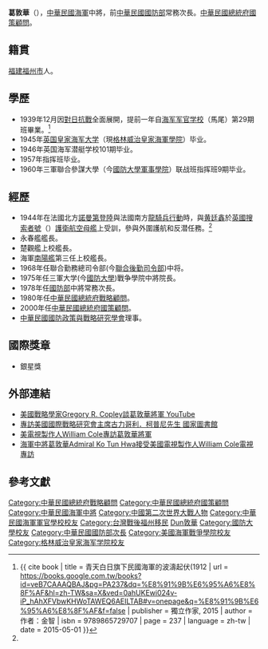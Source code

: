 '''葛敦華'''（{{bd|1921年|9月18日|2010年|6月12日|catIdx=Ge葛敦華}}），[[中華民國海軍|中華民國海軍]]中將，前[[中華民國|中華民國]][[中華民國國防部|國防部]]常務次長。[[中華民國總統府國策顧問|中華民國總統府國策顧問]]。

==  籍貫 ==
[[福建|福建]][[福州市|福州市]]人。

== 學歷 ==
*1939年12月因[[對日抗戰|對日抗戰]]全面展開，提前一年自[[海军军官学校|海军军官学校]]（馬尾）第29期班畢業。<ref name = "青天白日旗下民國海軍的波濤起伏(1912_2015"> {{ cite book | title = 青天白日旗下民國海軍的波濤起伏(1912 | url = https://books.google.com.tw/books?id=veB7CAAAQBAJ&pg=PA237&dq=%E8%91%9B%E6%95%A6%E8%8F%AF&hl=zh-TW&sa=X&ved=0ahUKEwi024v-iP_hAhXFVbwKHWoTAWEQ6AEILTAB#v=onepage&q=%E8%91%9B%E6%95%A6%E8%8F%AF&f=false | publisher = 獨立作家, 2015 | author = 作者：金智 | isbn = 9789865729707 | page = 237 | language = zh-tw | date = 2015-05-01 }} </ref>
*1945年[[英国|英国]][[皇家海军大学|皇家海军大学]]（現[[格林威治皇家海軍學院|格林威治皇家海軍學院]]）毕业。
*1946年英国海军潜艇学校101期毕业。
*1957年{{Link-en|美国海军战争学院|Navy War College}}指挥班毕业。
*1960年三軍聯合參謀大學（今[[國防大學|國防大學]][[軍事學院|軍事學院]]）联战班指挥班9期毕业。

== 經歷 ==
*1944年在法國北方[[諾曼第登陸|諾曼第登陸]]與法國南方[[龍騎兵行動|龍騎兵行動]]時，與[[黄廷鑫|黄廷鑫]]於[[英國|英國]][[搜索者號|搜索者號]]（{{lang|en|HMS Searcher}}）[[護衛航空母艦|護衛航空母艦]]上受訓，參與外圍護航和反潜任務。<ref name = "青天白日旗下民國海軍的波濤起伏(1912_2015"/> 
*永春艦艦長。
*楚觀艦上校艦長。
*海軍[[南陽艦|南陽艦]]第三任上校艦長。
*1968年任聯合勤務總司令部(今[[聯合後勤司令部|聯合後勤司令部]])中将。
*1975年任三軍大学(今[[國防大學|國防大學]])戰争學院中將院長。
*1978年任[[中華民國國防部|國防部]]中將常務次長。
*1980年任[[中華民國總統府戰略顧問|中華民國總統府戰略顧問]]。
*2000年任[[中華民國總統府國策顧問|中華民國總統府國策顧問]]。
*[[中華民國國防政策與戰略研究學會|中華民國國防政策與戰略研究學會]]理事。

== 國際獎章 ==

* {{tsl|en|International Strategic Studies Association|國際戰略學會}}銀星獎

== 外部連結 ==
*[http://www.youtube.com/watch?v=vYj5YpdiIas&list=UUESHgVGN9NC0VYDnSAf8_4g&index=1 美國戰略學家Gregory R. Copley談葛敦華將軍 YouTube] {{Wayback|url=http://www.youtube.com/watch?v=vYj5YpdiIas&list=UUESHgVGN9NC0VYDnSAf8_4g&index=1 |date=20190510235821 }}
*[http://dava.ncl.edu.tw/metadatainfo.aspx?FunType=0&ID=632457 專訪美國國際戰略研究會主席古力哥利．柯普尼先生 國家圖書館] {{Wayback|url=http://dava.ncl.edu.tw/metadatainfo.aspx?FunType=0&ID=632457 |date=20190502073041 }}
*[http://dava.ncl.edu.tw/MetadataInfo.aspx?funtype=0&id=633789 美電視製作人William Cole專訪葛敦華將軍] {{Wayback|url=http://dava.ncl.edu.tw/MetadataInfo.aspx?funtype=0&id=633789 |date=20190502070407 }}
*[https://www.youtube.com/watch?v=tVx57Grxqa4 海軍中將葛敦華Admiral Ko Tun Hwa接受美國電視製作人William Cole電視專訪] {{Wayback|url=https://www.youtube.com/watch?v=tVx57Grxqa4 |date=20191207032715 }}

== 參考文獻 ==
{{reflist}}

{{DEFAULTSORT:Ge葛敦華}}
[[Category:中華民國總統府戰略顧問|Category:中華民國總統府戰略顧問]]
[[Category:中華民國總統府國策顧問|Category:中華民國總統府國策顧問]]
[[Category:中華民國海軍中將|Category:中華民國海軍中將]]
[[Category:中國第二次世界大戰人物|Category:中國第二次世界大戰人物]]
[[Category:中華民國海軍軍官學校校友|Category:中華民國海軍軍官學校校友]]
[[Category:台灣戰後福州移民|Category:台灣戰後福州移民]]
[[Category:葛姓|Dun敦華]]
[[Category:國防大學校友|Category:國防大學校友]]
[[Category:中華民國國防部次長|Category:中華民國國防部次長]]
[[Category:美國海軍戰爭學院校友|Category:美國海軍戰爭學院校友]]
[[Category:格林威治皇家海军学院校友|Category:格林威治皇家海军学院校友]]